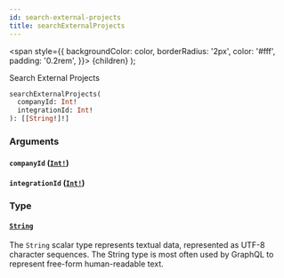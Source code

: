 ```yaml
---
id: search-external-projects
title: searchExternalProjects
---
```


<span
style={{
      backgroundColor: color,
      borderRadius: '2px',
      color: '#fff',
      padding: '0.2rem',
    }}>
{children}
</span>
);

Search External Projects

```graphql
searchExternalProjects(
  companyId: Int!
  integrationId: Int!
): [[String!]!]

```

### Arguments

#### `companyId` ([`Int!`](/api/scalars/int))

#### `integrationId` ([`Int!`](/api/scalars/int))

### Type

#### [`String`](/api/scalars/string)

The `String` scalar type represents textual data, represented as UTF-8 character sequences. The String type is most often used by GraphQL to represent free-form human-readable text.
